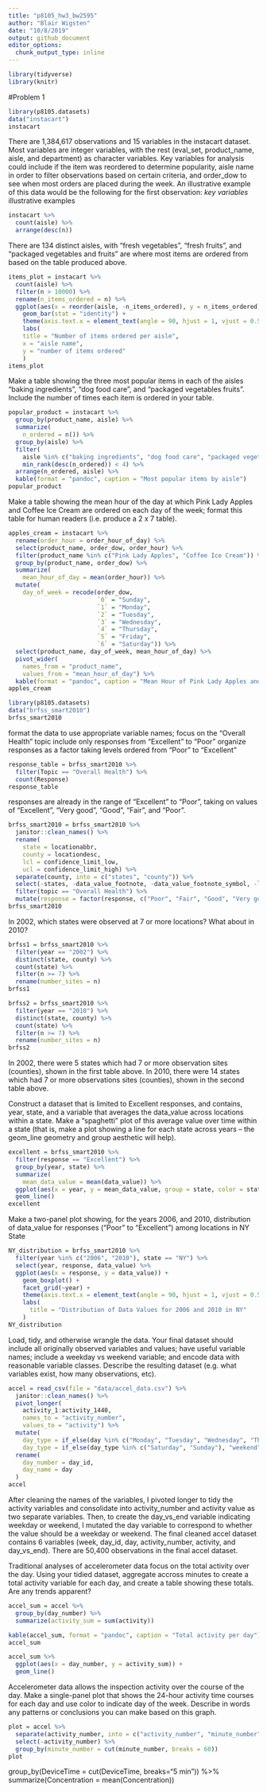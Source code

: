 ```yaml
---
title: "p8105_hw3_bw2595"
author: "Blair Wigsten"
date: "10/8/2019"
output: github_document
editor_options: 
  chunk_output_type: inline
---
```


```r
library(tidyverse)
library(knitr)
```


#Problem 1
```r
library(p8105.datasets)
data("instacart")
instacart
```
There are 1,384,617 observations and 15 variables in the instacart dataset. Most variables are integer variables, with the rest (eval_set, product_name, aisle, and department) as character variables. Key variables for analysis could include if the item was reordered to determine popularity, aisle name in order to filter observations based on certain criteria, and order_dow to see when most orders are placed during the week. An illustrative example of this data would be the following for the first observation: 
*key variables 
*illustrative examples
```r
instacart %>%
  count(aisle) %>%
  arrange(desc(n))
```
There are 134 distinct aisles, with "fresh vegetables", "fresh fruits", and "packaged vegetables and fruits" are where most items are ordered from based on the table produced above. 


```r
items_plot = instacart %>%
  count(aisle) %>%
  filter(n > 10000) %>%
  rename(n_items_ordered = n) %>%
  ggplot(aes(x = reorder(aisle, -n_items_ordered), y = n_items_ordered)) +
    geom_bar(stat = "identity") +
    theme(axis.text.x = element_text(angle = 90, hjust = 1, vjust = 0.5)) +
    labs(
    title = "Number of items ordered per aisle",
    x = "aisle name",
    y = "number of items ordered"
    )
items_plot
```


Make a table showing the three most popular items in each of the aisles “baking ingredients”, “dog food care”, and “packaged vegetables fruits”. Include the number of times each item is ordered in your table.

```r
popular_product = instacart %>%
  group_by(product_name, aisle) %>%
  summarize(
    n_ordered = n()) %>%
  group_by(aisle) %>%
  filter(
    aisle %in% c("baking ingredients", "dog food care", "packaged vegetables fruits"), 
    min_rank(desc(n_ordered)) < 4) %>%
  arrange(n_ordered, aisle) %>%
  kable(format = "pandoc", caption = "Most popular items by aisle")
popular_product
```

Make a table showing the mean hour of the day at which Pink Lady Apples and Coffee Ice Cream are ordered on each day of the week; format this table for human readers (i.e. produce a 2 x 7 table).
```r
apples_cream = instacart %>%
  rename(order_hour = order_hour_of_day) %>%
  select(product_name, order_dow, order_hour) %>%
  filter(product_name %in% c("Pink Lady Apples", "Coffee Ice Cream")) %>%
  group_by(product_name, order_dow) %>%
  summarize(
    mean_hour_of_day = mean(order_hour)) %>%
  mutate(
    day_of_week = recode(order_dow,
                         `0` = "Sunday", 
                         `1` = "Monday",
                         `2` = "Tuesday",
                         `3` = "Wednesday",
                         `4` = "Thursday",
                         `5` = "Friday",
                         `6` = "Saturday")) %>%
  select(product_name, day_of_week, mean_hour_of_day) %>%
  pivot_wider(
    names_from = "product_name",
    values_from = "mean_hour_of_day") %>%
  kable(format = "pandoc", caption = "Mean Hour of Pink Lady Apples and Coffee Ice Cream Orders")
apples_cream
```


```r
library(p8105.datasets)
data("brfss_smart2010")
brfss_smart2010
```

format the data to use appropriate variable names;
focus on the “Overall Health” topic
include only responses from “Excellent” to “Poor”
organize responses as a factor taking levels ordered from “Poor” to “Excellent”

```r
response_table = brfss_smart2010 %>%
  filter(Topic == "Overall Health") %>%
  count(Response)
response_table
```
responses are already in the range of "Excellent" to "Poor", taking on values of "Excellent", "Very good", "Good", "Fair", and "Poor". 

```r
brfss_smart2010 = brfss_smart2010 %>%
  janitor::clean_names() %>%
  rename(
    state = locationabbr, 
    county = locationdesc,
    lcl = confidence_limit_low,
    ucl = confidence_limit_high) %>%
  separate(county, into = c("states", "county")) %>%
  select(-states, -data_value_footnote, -data_value_footnote_symbol, -location_id) %>%
  filter(topic == "Overall Health") %>%
  mutate(response = factor(response, c("Poor", "Fair", "Good", "Very good", "Excellent")))
brfss_smart2010
```
In 2002, which states were observed at 7 or more locations? What about in 2010?

```r
brfss1 = brfss_smart2010 %>% 
  filter(year == "2002") %>%
  distinct(state, county) %>%
  count(state) %>%
  filter(n >= 7) %>%
  rename(number_sites = n)
brfss1

brfss2 = brfss_smart2010 %>% 
  filter(year == "2010") %>%
  distinct(state, county) %>%
  count(state) %>%
  filter(n >= 7) %>%
  rename(number_sites = n) 
brfss2
```
In 2002, there were 5 states which had 7 or more observation sites (counties), shown in the first table above. In 2010, there were 14 states which had 7 or more observations sites (counties), shown in the second table above. 

Construct a dataset that is limited to Excellent responses, and contains, year, state, and a variable that averages the data_value across locations within a state. Make a “spaghetti” plot of this average value over time within a state (that is, make a plot showing a line for each state across years – the geom_line geometry and group aesthetic will help).

```r
excellent = brfss_smart2010 %>%
  filter(response == "Excellent") %>%
  group_by(year, state) %>%
  summarize(
    mean_data_value = mean(data_value)) %>%
  ggplot(aes(x = year, y = mean_data_value, group = state, color = state)) +
  geom_line()
excellent
```


Make a two-panel plot showing, for the years 2006, and 2010, distribution of data_value for responses (“Poor” to “Excellent”) among locations in NY State

```r
NY_distribution = brfss_smart2010 %>%
  filter(year %in% c("2006", "2010"), state == "NY") %>%
  select(year, response, data_value) %>%
  ggplot(aes(x = response, y = data_value)) +
    geom_boxplot() +
    facet_grid(~year) +
    theme(axis.text.x = element_text(angle = 90, hjust = 1, vjust = 0.5)) +
    labs(
      title = "Distribution of Data Values for 2006 and 2010 in NY"
    )
NY_distribution
```



Load, tidy, and otherwise wrangle the data. Your final dataset should include all originally observed variables and values; have useful variable names; include a weekday vs weekend variable; and encode data with reasonable variable classes. Describe the resulting dataset (e.g. what variables exist, how many observations, etc).
```r
accel = read_csv(file = "data/accel_data.csv") %>%
  janitor::clean_names() %>%
  pivot_longer(
    activity_1:activity_1440, 
    names_to = "activity_number",
    values_to = "activity") %>%
  mutate(
    day_type = if_else(day %in% c("Monday", "Tuesday", "Wednesday", "Thursday", "Friday"), "day", day),
    day_type = if_else(day_type %in% c("Saturday", "Sunday"), "weekend", day_type)) %>%
  rename(
    day_number = day_id,
    day_name = day
  )
accel
```
After cleaning the names of the variables, I pivoted longer to tidy the activity variables and consolidate into activity_number and activity value as two separate variables. Then, to create the day_vs_end variable indicating weekday or weekend, I mutated the day variable to correspond to whether the value should be a weekday or weekend. The final cleaned accel dataset contains 6 variables (week, day_id, day, activity_number, activity, and day_vs_end). There are 50,400 observations in the final accel dataset.


Traditional analyses of accelerometer data focus on the total activity over the day. Using your tidied dataset, aggregate accross minutes to create a total activity variable for each day, and create a table showing these totals. Are any trends apparent?

```r
accel_sum = accel %>%
  group_by(day_number) %>%
  summarize(activity_sum = sum(activity))

kable(accel_sum, format = "pandoc", caption = "Total activity per day")
accel_sum

accel_sum %>%
  ggplot(aes(x = day_number, y = activity_sum)) +
  geom_line()


```
Accelerometer data allows the inspection activity over the course of the day. Make a single-panel plot that shows the 24-hour activity time courses for each day and use color to indicate day of the week. Describe in words any patterns or conclusions you can make based on this graph.

```r
plot = accel %>%
  separate(activity_number, into = c("activity_number", "minute_number")) %>%
  select(-activity_number) %>%
  group_by(minute_number = cut(minute_number, breaks = 60))
plot
```



group_by(DeviceTime = cut(DeviceTime, breaks="5 min")) %>%
  summarize(Concentration = mean(Concentration))









